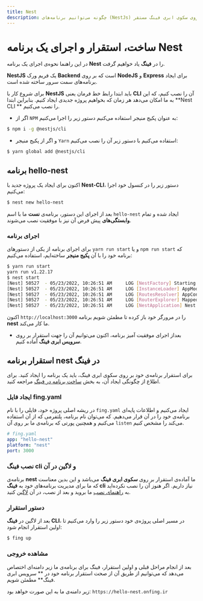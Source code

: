 ```yaml
---
title: Nest
description: چگونه می‌توانیم برنامه‌های (NestJs) را بر روی سکوی ابری فینگ مستقر(deploy) کنیم؟
---
```



<Platform>
  <PlatformHead title="برنامه‌های Nest.js" icon="nestjs/nestjs-plain.svg" />
</Platform>

# ساخت، استقرار و اجرای یک برنامه Nest

در این راهنما نحوه‌ی اجرای یک برنامه **Nest** را در **فینگ** یاد خواهیم گرفت.

**NestJS** یک فریم ورک **Backend** است که بر روی **NodeJS** و **Express** برای ایجاد برنامه‌های سمت سرور ساخته شده است.

برای شروع کار با **NestJS** باید ابتدا رابط خط فرمان یعنی **CLI** آن را نصب کنیم، که این به ما امکان می‌دهد هر زمان که بخواهیم پروژه جدیدی ایجاد کنیم.
بنابراین ابتدا **Nest CLI ** را نصب می‌کنیم.

- اگر از `NPM` به عنوان پکیج منیجر استفاده می‌کنیم دستور زیر را اجرا می‌کنیم:

```bash
$ npm i -g @nestjs/cli
```

- و اگر از پکیج منیجر `Yarn` استفاده می‌کنیم با دستور زیر آن را نصب می‌کنیم:

```bash
$ yarn global add @nestjs/cli
```

## برنامه hello-nest

اکنون برای ایجاد یک پروژه جدید با **Nest-CLI**، دستور زیر را در کنسول خود اجرا می‌کنیم:

```bash
$ nest new hello-nest
```

بعد از اجرای این دستور، برنامه‌ی **نست** ما با اسم `hello-nest` ایجاد شده و تمام **وابستگی‌های** پیش فرض آن نیز با موفقیت نصب می‌شوند.

### اجرای برنامه

برای اجرای برنامه از یکی از دستورهای `yarn run start` و یا `npm run start` که برنامه خود را با آن **پکیج منیجر** ساخته‌ایم، استفاده می‌کنیم:

```bash
$ yarn run start
yarn run v1.22.17
$ nest start
[Nest] 50527  - 05/23/2022, 10:26:51 AM     LOG [NestFactory] Starting Nest application...
[Nest] 50527  - 05/23/2022, 10:26:51 AM     LOG [InstanceLoader] AppModule dependencies initialized +105ms
[Nest] 50527  - 05/23/2022, 10:26:51 AM     LOG [RoutesResolver] AppController {/}: +9ms
[Nest] 50527  - 05/23/2022, 10:26:51 AM     LOG [RouterExplorer] Mapped {/, GET} route +3ms
[Nest] 50527  - 05/23/2022, 10:26:51 AM     LOG [NestApplication] Nest application successfully started +3ms
```

اکنون `http://localhost:3000` را در مرورگر خود باز کرده تا مطمئن شویم برنامه **nest** ما کار می‌کند.

- بعداز اجرای موفقیت آمیز برنامه، اکنون می‌توانیم آن را جهت استقرار بر روی **سرویس ابری فینگ** آماده کنیم.

## استقرار برنامه nest در فینگ

برای استقرار برنامه‌ی خود بر روی سکوی ابری فینگ، باید یک برنامه را ایجاد کنید. برای اطلاع از چگونگی ایجاد آن، به بخش [ساخت برنامه در فینگ](/quickstart/create-app) مراجعه کنید.

### ایجاد فایل fing.yaml

در ریشه اصلی پروژه خود، فایلی را با نام `fing.yaml` ایجاد می‌کنیم و اطلاعات پایه‌ای برنامه‌ی خود را در آن قرار می‌دهیم. که می‌توان نام برنامه، پلتفرمی که از آن استفاده می‌کنیم و همچنین پورتی که برنامه‌ی ما بر روی آن `listen` می‌کند را مشخص کنیم.

```yaml
# fing.yaml
app: "hello-nest"
platform: "nest"
port: 3000
```

### نصب فینگ cli و لاگین در آن

برنامه‌ی **nest** ما آماده‌ی استقرار بر روی **سکوی ابری فینگ** می‌باشد و این بدین معناست که ما برای مدیریت برنامه‌های خود به **فینگ cli** نیاز داریم. اگر هنوز آن را نصب نکرده‌اید به [راهنمای نصب](/quickstart/installation) ما بروید و بعد از نصب، در آن [لاگین](/quickstart/login) کنید.

### دستور استقرار

بعد از لاگین در **فینگ CLI**، در مسیر اصلی پروژه‌ی خود دستور زیر را وارد می‌کنیم تا اولین استقرار انجام شود:

```bash
$ fing up
```

### مشاهده خروجی

بعد از انجام مراحل قبلی و اولین استقرار، فینگ برای برنامه‌ی ما زیر دامنه‌ای اختصاص می‌دهد که می‌توانیم از طریق آن از صحت استقرار برنامه خود در ** سرویس ابری فینگ** مطمئن شویم.

زیر دامنه‌ی ما به این صورت خواهد بود: `https://hello-nest.onfing.ir`
